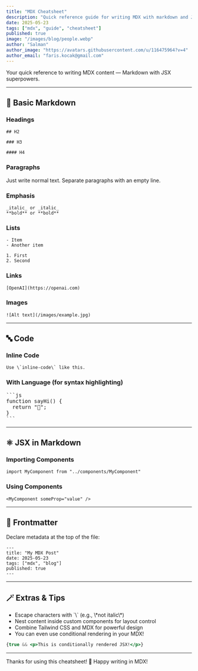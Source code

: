 ```yaml
---
title: "MDX Cheatsheet"
description: "Quick reference guide for writing MDX with markdown and JSX"
date: 2025-05-23
tags: ["mdx", "guide", "cheatsheet"]
published: true
image: "/images/blog/people.webp"
author: "Salman"
author_image: "https://avatars.githubusercontent.com/u/116475964?v=4"
author_email: "faris.kocak@gmail.com"
---
```


Your quick reference to writing MDX content — Markdown with JSX superpowers.

---

## 📘 Basic Markdown

### Headings

```mdx
## H2

### H3

#### H4
```

### Paragraphs

Just write normal text. Separate paragraphs with an empty line.

### Emphasis

```mdx
_italic_ or _italic_
**bold** or **bold**
```

### Lists

```mdx
- Item
- Another item

1. First
2. Second
```

### Links

```mdx
[OpenAI](https://openai.com)
```

### Images

```mdx
![Alt text](/images/example.jpg)
```

---

## 🔤 Code

### Inline Code

```mdx
Use \`inline-code\` like this.
```

### With Language (for syntax highlighting)

<pre>
```js
function sayHi() {
  return "👋";
}
```
</pre>

---

## ⚛️ JSX in Markdown

### Importing Components

```mdx
import MyComponent from "../components/MyComponent"
```

### Using Components

```mdx
<MyComponent someProp="value" />
```

---

## 🧠 Frontmatter

Declare metadata at the top of the file:

```mdx
---
title: "My MDX Post"
date: 2025-05-23
tags: ["mdx", "blog"]
published: true
---
```

---

## 🪄 Extras & Tips

- Escape characters with \`\\\` (e.g., \\\*not italic\\\*)
- Nest content inside custom components for layout control
- Combine Tailwind CSS and MDX for powerful design
- You can even use conditional rendering in your MDX!

```jsx
{true && <p>This is conditionally rendered JSX!</p>}
````

---

Thanks for using this cheatsheet! 🎉
Happy writing in MDX!
